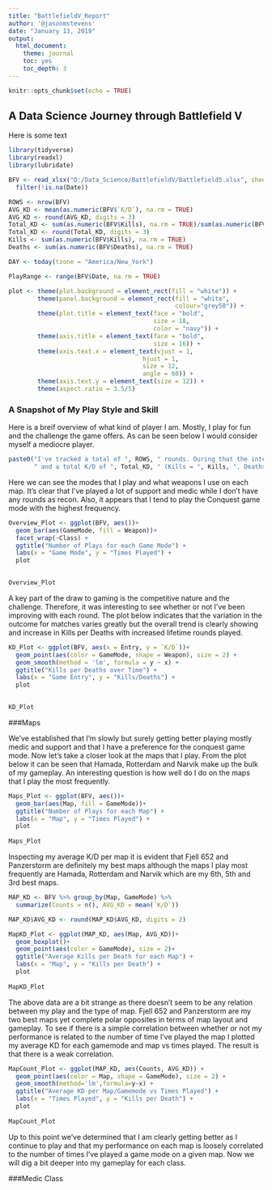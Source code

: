 ```yaml
---
title: "BattlefieldV_Report"
author: '@jasonmstevens'
date: "January 13, 2019"
output:
  html_document:
    theme: journal
    toc: yes
    toc_depth: 3
---
```


```r
knitr::opts_chunk$set(echo = TRUE)
```

## A Data Science Journey through Battlefield V

Here is some text

```r

library(tidyverse)
library(readxl)
library(lubridate)

BFV <- read_xlsx("D:/Data_Science/BattlefieldV/Battlefield5.xlsx", sheet = "Sheet1") %>%
  filter(!is.na(Date))

ROWS <- nrow(BFV)
AVG_KD <- mean(as.numeric(BFV$`K/D`), na.rm = TRUE)
AVG_KD <- round(AVG_KD, digits = 3)
Total_KD <- sum(as.numeric(BFV$Kills), na.rm = TRUE)/sum(as.numeric(BFV$Deaths), na.rm = TRUE)
Total_KD <- round(Total_KD, digits = 3)
Kills <- sum(as.numeric(BFV$Kills), na.rm = TRUE)
Deaths <- sum(as.numeric(BFV$Deaths), na.rm = TRUE)

DAY <- today(tzone = "America/New_York")

PlayRange <- range(BFV$Date, na.rm = TRUE)

plot <- theme(plot.background = element_rect(fill = "white")) +
        theme(panel.background = element_rect(fill = "white",
                                              colour="grey50")) +
        theme(plot.title = element_text(face = "bold",
                                        size = 18,
                                        color = "navy")) +
        theme(axis.title = element_text(face = "bold",
                                        size = 16)) +
        theme(axis.text.x = element_text(vjust = 1,
                                     hjust = 1,
                                     size = 12,
                                     angle = 60)) +
        theme(axis.text.y = element_text(size = 12)) +
        theme(aspect.ratio = 3.5/5)


```

### A Snapshot of My Play Style and Skill

Here is a breif overview of what kind of player I am. Mostly, I play for fun and the challenge the game offers. As can be seen below I would consider myself a mediocre player. 

```r

paste0("I've tracked a total of ", ROWS, " rounds. During that the interval I've averaged a K/D of ", AVG_KD,
       " and a total K/D of ", Total_KD, " (Kills = ", Kills, ", Deaths = ", Deaths, ").")

```

Here we can see the modes that I play and what weapons I use on each map. It's clear that I've played a lot of support and medic while I don't have any rounds as recon. Also, it appears that I tend to play the Conquest game mode with the highest frequency.

```r

Overview_Plot <- ggplot(BFV, aes())+
  geom_bar(aes(GameMode, fill = Weapon))+
  facet_wrap(~Class) +
  ggtitle("Number of Plays for each Game Mode") +
  labs(x = "Game Mode", y = "Times Played") +
  plot
  

Overview_Plot

```

A key part of the draw to gaming is the competitive nature and the challenge. Therefore, it was interesting to see whether or not I've been improving with each round. The plot below indicates that the variation in the outcome for matches varies greatly but the overall trend is clearly showing and increase in Kills per Deaths with increased lifetime rounds played.

```r

KD_Plot <- ggplot(BFV, aes(x = Entry, y = `K/D`))+
  geom_point(aes(color = GameMode, shape = Weapon), size = 2) + 
  geom_smooth(method = 'lm', formula = y ~ x) +
  ggtitle("Kills per Deaths over Time") +
  labs(x = "Game Entry", y = "Kills/Deaths") +
  plot
  

KD_Plot

```

###Maps

We've established that I'm slowly but surely getting better playing mostly medic and support and that I have a preference for the conquest game mode. Now let's take a closer look at the maps that I play. From the plot below it can be seen that Hamada, Rotterdam and Narvik make up the bulk of my gameplay. An interesting question is how well do I do on the maps that I play the most frequently.

```r

Maps_Plot <- ggplot(BFV, aes())+
  geom_bar(aes(Map, fill = GameMode))+
  ggtitle("Number of Plays for each Map") +
  labs(x = "Map", y = "Times Played") +
  plot
  
Maps_Plot

```


Inspecting my average K/D per map it is evident that Fjell 652 and Panzerstorm are definitely my best maps although the maps I play most frequently are Hamada, Rotterdam and Narvik which are my 6th, 5th and 3rd best maps.

```r

MAP_KD <- BFV %>% group_by(Map, GameMode) %>%
  summarize(Counts = n(), AVG_KD = mean(`K/D`))

MAP_KD$AVG_KD <- round(MAP_KD$AVG_KD, digits = 2)

MapKD_Plot <- ggplot(MAP_KD, aes(Map, AVG_KD))+
  geom_boxplot()+
  geom_point(aes(color = GameMode), size = 2)+
  ggtitle("Average Kills per Death for each Map") +
  labs(x = "Map", y = "Kills per Death") +
  plot
  
MapKD_Plot

```

The above data are a bit strange as there doesn't seem to be any relation between my play and the type of map. Fjell 652 and Panzerstorm are my two best maps yet complete polar opposites in terms of map layout and gameplay. To see if there is a simple correlation between whether or not my performance is related to the number of time I've played the map I plotted my average KD for each gamemode and map vs times played. The result is that there is a weak correlation.

```r

MapCount_Plot <- ggplot(MAP_KD, aes(Counts, AVG_KD)) +
  geom_point(aes(color = Map, shape = GameMode), size = 2) +
  geom_smooth(method='lm',formula=y~x) +
  ggtitle("Average KD per Map/Gamemode vs Times Played") +
  labs(x = "Times Played", y = "Kills per Death") +
  plot
  
MapCount_Plot

```


Up to this point we've determined that I am clearly getting better as I continue to play and that my performance on each map is loosely correlated to the number of times I've played a game mode on a given map. Now we will dig a bit deeper into my gameplay for each class.

###Medic Class
